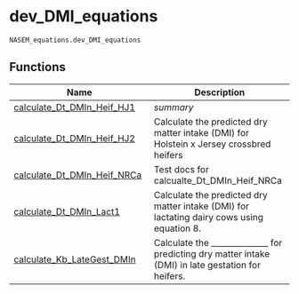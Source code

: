 # dev_DMI_equations { #nasem_dairy.NASEM_equations.dev_DMI_equations }

`NASEM_equations.dev_DMI_equations`



## Functions

| Name | Description |
| --- | --- |
| [calculate_Dt_DMIn_Heif_HJ1](nasem_dairy.NASEM_equations.dev_DMI_equations.calculate_Dt_DMIn_Heif_HJ1.qmd#nasem_dairy.NASEM_equations.dev_DMI_equations.calculate_Dt_DMIn_Heif_HJ1) | _summary_ |
| [calculate_Dt_DMIn_Heif_HJ2](nasem_dairy.NASEM_equations.dev_DMI_equations.calculate_Dt_DMIn_Heif_HJ2.qmd#nasem_dairy.NASEM_equations.dev_DMI_equations.calculate_Dt_DMIn_Heif_HJ2) | Calculate the predicted dry matter intake (DMI) for Holstein x Jersey crossbred heifers |
| [calculate_Dt_DMIn_Heif_NRCa](nasem_dairy.NASEM_equations.dev_DMI_equations.calculate_Dt_DMIn_Heif_NRCa.qmd#nasem_dairy.NASEM_equations.dev_DMI_equations.calculate_Dt_DMIn_Heif_NRCa) | Test docs for calcualte_Dt_DMIn_Heif_NRCa |
| [calculate_Dt_DMIn_Lact1](nasem_dairy.NASEM_equations.dev_DMI_equations.calculate_Dt_DMIn_Lact1.qmd#nasem_dairy.NASEM_equations.dev_DMI_equations.calculate_Dt_DMIn_Lact1) | Calculate the predicted dry matter intake (DMI) for lactating dairy cows using equation 8. |
| [calculate_Kb_LateGest_DMIn](nasem_dairy.NASEM_equations.dev_DMI_equations.calculate_Kb_LateGest_DMIn.qmd#nasem_dairy.NASEM_equations.dev_DMI_equations.calculate_Kb_LateGest_DMIn) | Calculate the ______________ for predicting dry matter intake (DMI) in late gestation for heifers. |
